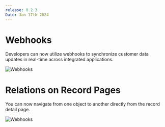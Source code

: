 ```yaml
---
release: 0.2.3
Date: Jan 17th 2024
---
```


# Webhooks

Developers can now utilize webhooks to synchronize customer data updates
 in real-time across integrated applications.

![Webhooks](/images/releases/0.2.3_webhooks.png)

# Relations on Record Pages

You can now navigate from one object to another directly from the record detail page.

![Webhooks](/images/releases/0.2.3_relations.png)